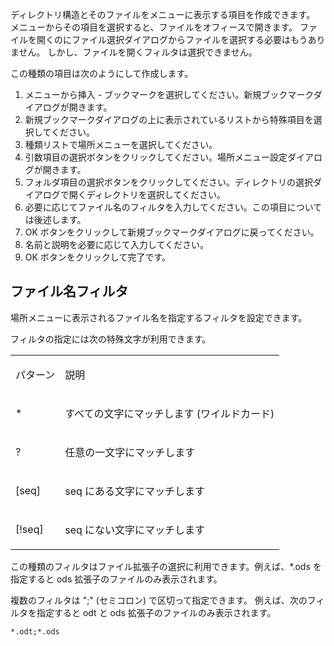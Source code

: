 
ディレクトリ構造とそのファイルをメニューに表示する項目を作成できます。
メニューからその項目を選択すると、ファイルをオフィースで開きます。
ファイルを開くのにファイル選択ダイアログからファイルを選択する必要はもうありません。
しかし、ファイルを開くフィルタは選択できません。

この種類の項目は次のようにして作成します。
# メニューから挿入 - ブックマークを選択してください。新規ブックマークダイアログが開きます。
# 新規ブックマークダイアログの上に表示されているリストから特殊項目を選択してください。
# 種類リストで場所メニューを選択してください。
# 引数項目の選択ボタンをクリックしてください。場所メニュー設定ダイアログが開きます。
# フォルダ項目の選択ボタンをクリックしてください。ディレクトリの選択ダイアログで開くディレクトリを選択してください。
# 必要に応じてファイル名のフィルタを入力してください。この項目については後述します。
# OK ボタンをクリックして新規ブックマークダイアログに戻ってください。
# 名前と説明を必要に応じて入力してください。
# OK ボタンをクリックして完了です。

== ファイル名フィルタ ==
場所メニューに表示されるファイル名を指定するフィルタを設定できます。 

フィルタの指定には次の特殊文字が利用できます。
{|
|パターン
|説明
|-
|*
|すべての文字にマッチします (ワイルドカード)
|-
|?
|任意の一文字にマッチします
|-
|[seq]
|seq にある文字にマッチします
|-
|[!seq]
|seq にない文字にマッチします
|}

この種類のフィルタはファイル拡張子の選択に利用できます。例えば、*.ods を指定すると ods 拡張子のファイルのみ表示されます。

複数のフィルタは ";" (セミコロン) で区切って指定できます。
例えば、次のフィルタを指定すると odt と ods 拡張子のファイルのみ表示されます。
 *.odt;*.ods

